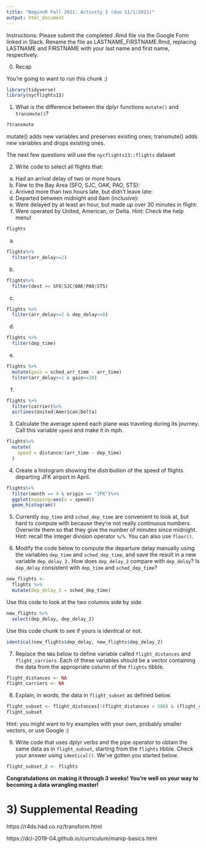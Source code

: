 ```yaml
---
title: "BeginnR Fall 2021: Activity 3 (due 11/1/2021)"
output: html_document
---
```


Instructions: Please submit the completed .Rmd file via the Google Form linked in Slack. Rename the file as LASTNAME_FIRSTNAME.Rmd, replacing LASTNAME and FIRSTNAME with your last name and first name, respectively.

0. Recap

You're going to want to run this chunk :)
```r
library(tidyverse)
library(nycflights13)
```


1. What is the difference between the dplyr functions `mutate()` and `transmute()`?

```r
?transmute
```
mutate() adds new variables and preserves existing ones; transmute() adds new variables and drops existing ones.

The next few questions will use the `nycflights13::flights` dataset

2. Write code to select all flights that:
(a) Had an arrival delay of two or more hours
(b) Flew to the Bay Area (SFO, SJC, OAK, PAO, STS):
(c) Arrived more than two hours late, but didn’t leave late:
(d) Departed between midnight and 6am (inclusive):
(e) Were delayed by at least an hour, but made up over 30 minutes in flight:
(f) Were operated by United, American, or Delta. Hint: Check the help menu! 

```r
flights
```
a)

```r
flights%>%
  filter(arr_delay>=2)
```
b)
```r
flights%>%
  filter(dest == SFO|SJC|OAK|PAO|STS)
```
c)
```r
flights %>%
  filter(arr_delay>=2 & dep_delay<=0)
```
d)
```r
flights %>%
  filter(dep_time)
```
e)
```r
flights %>%
  mutate(gain = sched_arr_time - arr_time)
  filter(arr_delay>=1 & gain>=30)
```
f)
```r
flights %>%
  filter(carrier)%>%
  airlines(United|American|Delta)
```


3. Calculate the average speed each plane was traveling during its journey. Call this variable `speed` and make it in mph.

```r
flights%>%
  mutate(
    speed = distance/(arr_time - dep_time)
  )
```


4. Create a histogram showing the distribution of the speed of flights departing JFK airport in April.

```r
flights%>%
  filter(month == 4 & origin == "JFK")%>%
  ggplot(mapping=aes(x = speed))
  geom_histogram()
```


5. Currently `dep_time` and `sched_dep_time` are convenient to look at, but hard to compute with because they’re not really continuous numbers. Overwrite them so that they give the number of minutes since midnight. Hint: recall the integer division operator `%/%`. You can also use `floor()`.

6. Modify the code below to compute the departure delay manually using the variables `dep_time` and `sched_dep_time`, and save the result in a new variable `dep_delay_2.` How does `dep_delay_2` compare with `dep_delay`? Is `dep_delay` consistent with `dep_time` and `sched_dep_time`? 


```r
new_flights <- 
  flights %>%  
  mutate(dep_delay_2 = sched_dep_time)
```


Use this code to look at the two columns side by side. 
```r
new_flights %>% 
  select(dep_delay, dep_delay_2)
```

Use this code chunk to see if yours is identical or not.
```r
identical(new_flights$dep_delay, new_flights$dep_delay_2)
```

7. Replace the `NA`s below to define variable called `flight_distances` and `flight_carriers`. Each of these variables should be a vector containing the data from the appropriate column of the `flights` tibble.

```r
flight_distances <- NA
flight_carriers <- NA
```


8. Explain, in words, the data in `flight_subset` as defined below.

```r
flight_subset <- flight_distances[!(flight_distances < 500) & (flight_carriers %in% c("UA", "AA", "DL"))]
flight_subset
```
Hint: you might want to try examples with your own, probably smaller vectors, or use Google :)


9. Write code that uses dplyr verbs and the pipe operator to obtain the same data as in `flight_subset`, starting from the `flights` tibble. Check your answer using `identical()`. We've gotten you started below.

```r
flight_subset_2 <- flights
```


__Congratulations on making it through 3 weeks! You're well on your way to becoming a data wrangling master!__

# 3) Supplemental Reading

https://r4ds.had.co.nz/transform.html

https://dcl-2019-04.github.io/curriculum/manip-basics.html
